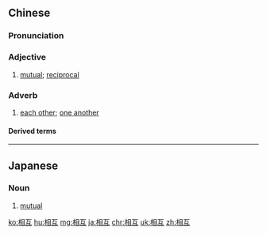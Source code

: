 ==Chinese==
{{zh-forms}}

===Pronunciation===
{{zh-pron
|m=xiānghù
|c=soeng1 wu6
|mn=qz,xm:siong-hō͘/zz:siang-hō͘
|cat=a,adv
}}

===Adjective===
{{zh-adj}}

# [[mutual]]; [[reciprocal]]

===Adverb===
{{zh-adv}}

# [[each other]]; [[one another]]

====Derived terms====
{{zh-der|相互作用}}

----

==Japanese==
{{ja-kanjitab|そう|ご|yomi=o}}

===Noun===
{{ja-noun|そうご}}

# [[mutual]]

[[ko:相互]]
[[hu:相互]]
[[mg:相互]]
[[ja:相互]]
[[chr:相互]]
[[uk:相互]]
[[zh:相互]]